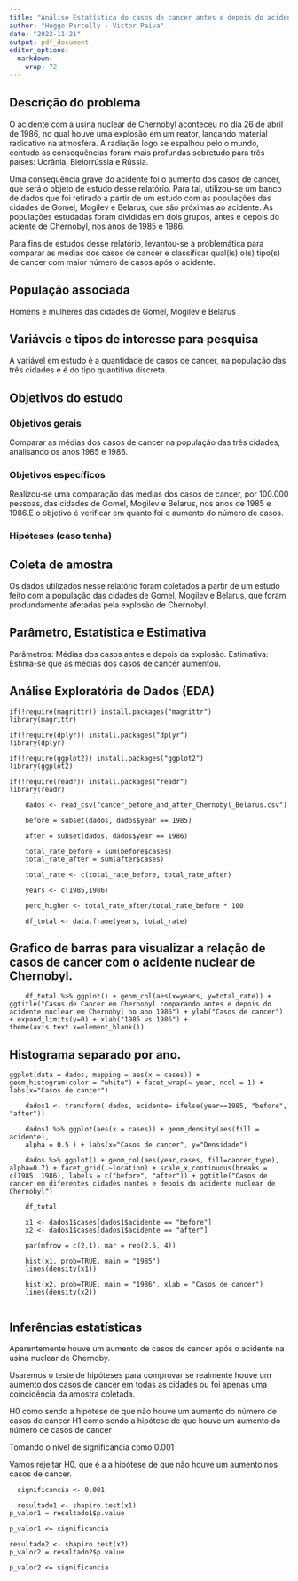 ```yaml
---
title: "Análise Estatística do casos de cancer antes e depois do acidente de Chernobyl"
author: "Huggo Parcelly - Victor Paiva"
date: "2022-11-21"
output: pdf_document
editor_options: 
  markdown: 
    wrap: 72
---
```


## Descrição do problema

O acidente com a usina nuclear de Chernobyl aconteceu no dia 26 de abril
de 1986, no qual houve uma explosão em um reator, lançando material
radioativo na atmosfera. A radiação logo se espalhou pelo o mundo,
contudo as consequências foram mais profundas sobretudo para três
países: Ucrânia, Bielorrússia e Rússia.

Uma consequência grave do acidente foi o aumento dos casos de cancer,
que será o objeto de estudo desse relatório. Para tal, utilizou-se um
banco de dados que foi retirado a partir de um estudo com as populações
das cidades de Gomel, Mogilev e Belarus, que são próximas ao acidente.
As populações estudadas foram divididas em dois grupos, antes e depois
do aciente de Chernobyl, nos anos de 1985 e 1986.

Para fins de estudos desse relatório, levantou-se a problemática para
comparar as médias dos casos de cancer e classificar qual(is) o(s)
tipo(s) de cancer com maior número de casos após o acidente.

## População associada

Homens e mulheres das cidades de Gomel, Mogilev e Belarus

## Variáveis e tipos de interesse para pesquisa

A variável em estudo é a quantidade de casos de cancer, na população das
três cidades e é do tipo quantitiva discreta.

## Objetivos do estudo

### Objetivos gerais

Comparar as médias dos casos de cancer na população das três cidades,
analisando os anos 1985 e 1986.

### Objetivos específicos

Realizou-se uma comparação das médias dos casos de cancer, por 100.000
pessoas, das cidades de Gomel, Mogilev e Belarus, nos anos de 1985 e
1986.E o objetivo é verificar em quanto foi o aumento do número de casos.

### Hipóteses (caso tenha)

## Coleta de amostra

Os dados utilizados nesse relatório foram coletados a partir de um
estudo feito com a população das cidades de Gomel, Mogilev e Belarus,
que foram produndamente afetadas pela explosão de Chernobyl.

## Parâmetro, Estatística e Estimativa

Parâmetros: Médias dos casos antes e depois da explosão.
Estimativa: Estima-se que as médias dos casos de cancer aumentou.

## Análise Exploratória de Dados (EDA)

    if(!require(magrittr)) install.packages("magrittr") 
    library(magrittr) 

    if(!require(dplyr)) install.packages("dplyr") 
    library(dplyr) 

    if(!require(ggplot2)) install.packages("ggplot2") 
    library(ggplot2) 

    if(!require(readr)) install.packages("readr") 
    library(readr)

        dados <- read_csv("cancer_before_and_after_Chernobyl_Belarus.csv")

        before = subset(dados, dados$year == 1985) 

        after = subset(dados, dados$year == 1986)

        total_rate_before = sum(before$cases) 
        total_rate_after = sum(after$cases)

        total_rate <- c(total_rate_before, total_rate_after) 

        years <- c(1985,1986)

        perc_higher <- total_rate_after/total_rate_before * 100

        df_total <- data.frame(years, total_rate)

## Grafico de barras para visualizar a relação de casos de cancer com o acidente nuclear de Chernobyl.

        df_total %>% ggplot() + geom_col(aes(x=years, y=total_rate)) + ggtitle("Casos de Cancer em Chernobyl comparando antes e depois do acidente nuclear em Chernobyl no ano 1986") + ylab("Casos de cancer") + expand_limits(y=0) + xlab("1985 vs 1986") + theme(axis.text.x=element_blank())

## Histograma separado por ano.

    ggplot(data = dados, mapping = aes(x = cases)) +
    geom_histogram(color = "white") + facet_wrap(~ year, ncol = 1) +
    labs(x="Casos de cancer")

        dados1 <- transform( dados, acidente= ifelse(year==1985, "before", "after"))

        dados1 %>% ggplot(aes(x = cases)) + geom_density(aes(fill = acidente),
        alpha = 0.5 ) + labs(x="Casos de cancer", y="Densidade")

        dados %>% ggplot() + geom_col(aes(year,cases, fill=cancer_type), alpha=0.7) + facet_grid(.~location) + scale_x_continuous(breaks = c(1985, 1986), labels = c("before", "after")) + ggtitle("Casos de cancer em diferentes cidades nantes e depois do acidente nuclear de Chernobyl")

        df_total

        x1 <- dados1$cases[dados1$acidente == "before"]
        x2 <- dados1$cases[dados1$acidente == "after"]

        par(mfrow = c(2,1), mar = rep(2.5, 4))

        hist(x1, prob=TRUE, main = "1985") 
        lines(density(x1))

        hist(x2, prob=TRUE, main = "1986", xlab = "Casos de cancer")
        lines(density(x2))
        

## Inferências estatísticas

Aparentemente houve um aumento de casos de cancer após o acidente na
usina nuclear de Chernoby.

Usaremos o teste de hipóteses para comprovar se realmente houve um
aumento dos casos de cancer em todas as cidades ou foi apenas uma
coincidência da amostra coletada.

H0 como sendo a hipótese de que não houve um aumento do número de casos de cancer
H1 como sendo a hipótese de que houve um aumento do número de casos de cancer

Tomando o nível de significancia como 0.001

Vamos rejeitar H0, que é a a hipótese de que não houve um aumento nos casos de cancer.



```
  significancia <- 0.001
  
  resultado1 <- shapiro.test(x1)
p_valor1 = resultado1$p.value

p_valor1 <= significancia

resultado2 <- shapiro.test(x2)
p_valor2 = resultado2$p.value

p_valor2 <= significancia
```


